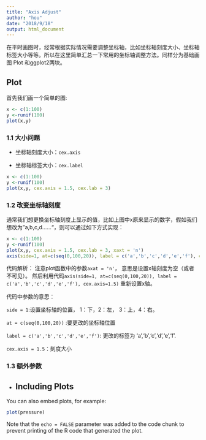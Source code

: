 ```yaml
---
title: "Axis Adjust"
author: "hou"
date: "2018/9/18"
output: html_document
---
```


在平时画图时，经常根据实际情况需要调整坐标轴，比如坐标轴刻度大小、坐标轴标签大小等等。所以在这里简单汇总一下常用的坐标轴调整方法。同样分为基础画图 Plot 和ggplot2两块。

## Plot

首先我们画一个简单的图:
```r
x <- c(1:100)
y <-runif(100)
plot(x,y)
```

### 1.1 大小问题
* 坐标轴刻度大小：`cex.axis`
  
* 坐标轴标签大小：`cex.label`

```r
x <- c(1:100)
y <-runif(100)
plot(x,y, cex.axis = 1.5, cex.lab = 3)
```


### 1.2 改变坐标轴刻度
通常我们想更换坐标轴刻度上显示的值，比如上图中x原来显示的数字，假如我们想改为"a,b,c,d……"，则可以通过如下方式实现：

```r
x <- c(1:100)
y <-runif(100)
plot(x,y, cex.axis = 1.5, cex.lab = 3, xaxt = 'n')
axis(side=1, at=c(seq(0,100,20)), label = c('a','b','c','d','e','f'), cex.axis=1.5)
```

代码解析：
注意plot函数中的参数`axat = 'n'`， 意思是设置x轴刻度为空（或者不可见）。 然后利用代码`axis(side=1, at=c(seq(0,100,20)), label = c('a','b','c','d','e','f'), cex.axis=1.5)` 重新设置x轴。

代码中参数的意思：

`side = 1`:设置坐标轴的位置， 1：下，2：左， 3：上，4：右。

`at = c(seq(0,100,20))` :要更改的坐标轴位置

`label = c('a','b','c','d','e','f')`: 更改的标签为 'a','b','c','d','e','f'.

`cex.axis = 1.5`：刻度大小

### 1.3 额外参数

* 
## Including Plots

You can also embed plots, for example:

```r
plot(pressure)
```

Note that the `echo = FALSE` parameter was added to the code chunk to prevent printing of the R code that generated the plot.
